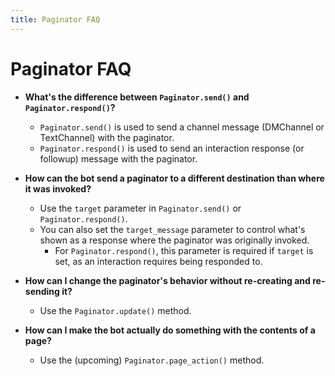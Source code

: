 ```yaml
---
title: Paginator FAQ
---
```


# Paginator FAQ

*   **What's the difference between `Paginator.send()` and `Paginator.respond()`?**
    *   `Paginator.send()` is used to send a channel message (DMChannel or TextChannel) with the paginator.
    *   `Paginator.respond()` is used to send an interaction response (or followup) message with the paginator.

*   **How can the bot send a paginator to a different destination than where it was invoked?**
    *   Use the `target` parameter in `Paginator.send()` or `Paginator.respond()`.
    *   You can also set the `target_message` parameter to control what's shown as a response where the paginator was originally invoked.
        *   For `Paginator.respond()`, this parameter is required if `target` is set, as an interaction requires being responded to.

*   **How can I change the paginator's behavior without re-creating and re-sending it?**
    *   Use the `Paginator.update()` method.

*   **How can I make the bot actually do something with the contents of a page?**
    *   Use the (upcoming) `Paginator.page_action()` method. &#x20;
